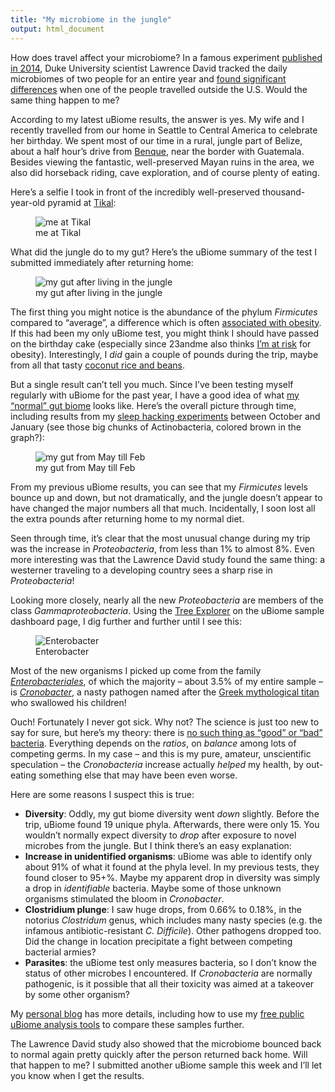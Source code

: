 ```yaml
---
title: "My microbiome in the jungle"
output: html_document
---
```

How does travel affect your microbiome? In a famous experiment [published in 2014](http://genomebiology.com/2014/15/7/R89), Duke University scientist Lawrence David tracked the daily microbiomes of two people for an entire year and [found significant differences](http://blog.richardsprague.com/2014/07/microbes-over-time.html) when one of the people travelled outside the U.S. Would the same thing happen to me?

According to my latest uBiome results, the answer is yes. My wife and I recently travelled from our home in Seattle to Central America to celebrate her birthday.  We spent most of our time in a rural, jungle part of Belize, about a half hour's drive from [Benque](http://www.martzfarm.com/), near the border with Guatemala. Besides viewing the fantastic, well-preserved Mayan ruins in the area, we also did horseback riding, cave exploration, and of course plenty of eating.

Here's a selfie I took in front of the incredibly well-preserved thousand-year-old pyramid at [Tikal](http://www.smithsonianmag.com/history/secrets-of-the-maya-deciphering-tikal-2289808/):

![me at Tikal](https://farm9.staticflickr.com/8594/16063989023_353f14a4dd.jpg)

What did the jungle do to my gut?  Here's the uBiome summary of the test I submitted immediately after returning home:

![my gut after living in the jungle](https://raw.githubusercontent.com/richardsprague/uBiome/master/images/screenshot_ubiome_feb_overall.jpg)


The first thing you might notice is the abundance of the phylum *Firmicutes* compared to "average", a difference which is often [associated with obesity](http://www.nature.com/nature/journal/v444/n7122/full/4441022a.html). If this had been my only uBiome test, you might think I should have passed on the birthday cake (especially since 23andme also thinks [I'm at risk](http://blog.richardsprague.com/2008/10/whats-in-my-genes-results-from-23andme.html) for obesity). Interestingly, I *did* gain a couple of pounds during the trip, maybe from all that tasty [coconut rice and beans](http://www.belize.com/top-ten-things-to-taste-in-belize).

But a single result can't tell you much. Since I've been testing myself regularly with uBiome for the past year, I have a good idea of what [my "normal" gut biome](http://blog.richardsprague.com/2014/10/whats-in-my-microbiome.html) looks like. Here's the overall picture through time, including results from my [sleep hacking experiments](http://www.ubiomeblog.com/my-ubiome-sleep-hacking-update/) between October and January (see those big chunks of Actinobacteria, colored brown in the graph?):

![my gut from May till Feb](https://github.com/richardsprague/uBiome/blob/master/images/screenshot_ubiome_mayThruFeb.jpg?raw=true)

From my previous uBiome results, you can see that my *Firmicutes* levels bounce up and down, but not dramatically, and the jungle doesn't appear to have changed the major numbers all that much. Incidentally, I soon lost all the extra pounds after returning home to my normal diet.

Seen through time, it's clear that the most unusual change during my trip was the increase in *Proteobacteria*, from less than 1% to almost 8%.  Even more interesting was that the Lawrence David study found the same thing: a westerner traveling to a developing country sees a sharp rise in *Proteobacteria*!

Looking more closely, nearly all the new *Proteobacteria* are members of the class *Gammaproteobacteria*.  Using the [Tree Explorer](https://beta.ubiome.com/#bacTreeExplorer/) on the uBiome sample dashboard page, I dig further and further until I see this:

![Enterobacter](https://raw.githubusercontent.com/richardsprague/uBiome/master/images/screenshot_ubiome_enterobacteria.jpg)

Most of the new organisms I picked up come from the family [*Enterobacteriales*](https://en.wikipedia.org/wiki/Enterobacteriaceae), of which the majority -- about 3.5% of my entire sample --  is [*Cronobacter*](https://en.wikipedia.org/wiki/Cronobacter), a nasty pathogen named after the [Greek mythological titan](https://en.wikipedia.org/wiki/Cronus) who swallowed his children!

Ouch! Fortunately I never got sick.  Why not? The science is just too new to say for sure, but here's my theory:  there is [no such thing as "good" or "bad" bacteria](http://www.nytimes.com/2011/11/01/health/scientist-examines-possible-link-between-antibiotics-and-obesity.html).  Everything depends on the *ratios*, on *balance* among lots of competing germs. In my case -- and this is my pure, amateur, unscientific speculation -- the *Cronobacteria* increase actually *helped* my health, by out-eating something else that may have been even worse.

Here are some reasons I suspect this is true:

* **Diversity**:  Oddly, my gut biome diversity went *down* slightly. Before the trip, uBiome found 19 unique phyla.  Afterwards, there were only 15. You wouldn't normally expect diversity to *drop* after exposure to novel microbes from the jungle. But I think there's an easy explanation:
* **Increase in unidentified organisms**: uBiome was able to identify only about 91% of what it found at the phyla level. In my previous tests, they found closer to 95+%.  Maybe my apparent drop in diversity was simply a drop in *identifiable* bacteria. Maybe some of those unknown organisms stimulated the bloom in *Cronobacter*.
* **Clostridium plunge**: I saw huge drops, from 0.66% to 0.18%, in the notorius *Clostridum* genus, which includes many nasty species (e.g. the infamous antibiotic-resistant *C. Difficile*). Other pathogens dropped too.  Did the change in location precipitate a fight between competing bacterial armies?
* **Parasites**: the uBiome test only measures bacteria, so I don't know the status of other microbes I encountered. If *Cronobacteria* are normally pathogenic, is it possible that all their toxicity was aimed at a takeover by some other organism?

My [personal blog](http://blog.richardsprague.com) has more details, including how to use my [free public uBiome analysis tools](https://github.com/richardsprague/uBiome) to compare these samples further.

The Lawrence David study also showed that the microbiome bounced back to normal again pretty quickly after the person returned back home.  Will that happen to me?  I submitted another uBiome sample this week and I'll let you know when I get the results.

